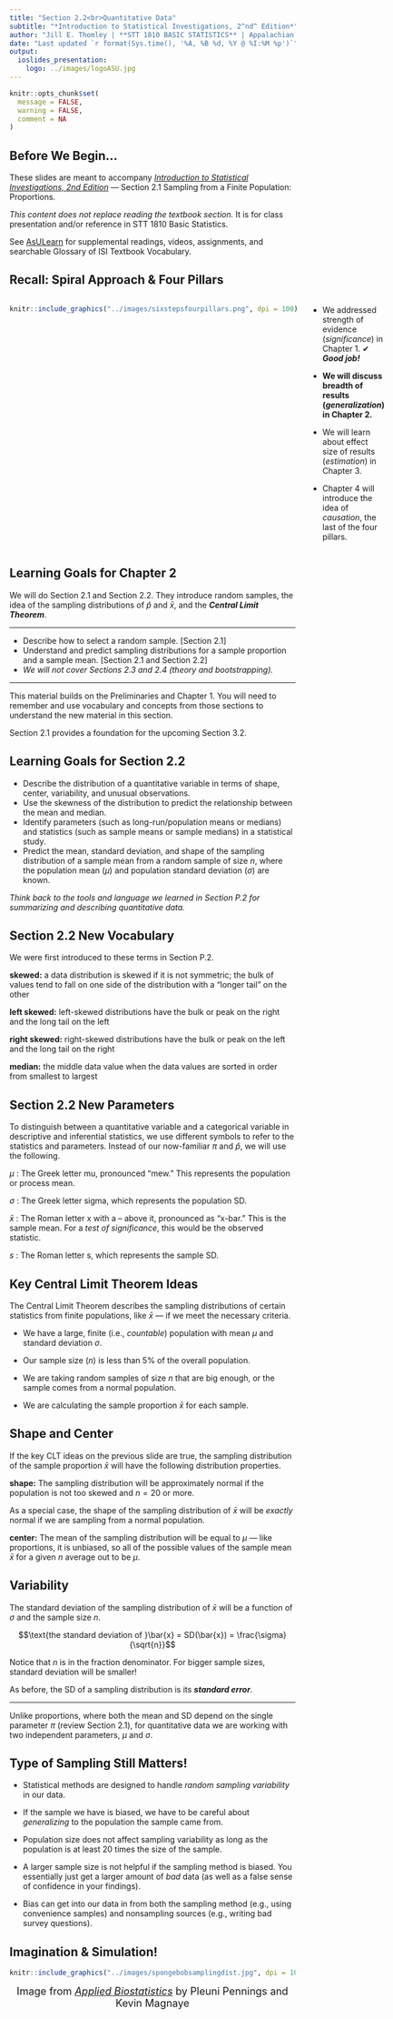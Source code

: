 ```yaml
---
title: "Section 2.2<br>Quantitative Data"
subtitle: "*Introduction to Statistical Investigations, 2^nd^ Edition*"
author: "Jill E. Thomley | **STT 1810 BASIC STATISTICS** | Appalachian State University"
date: "Last updated `r format(Sys.time(), '%A, %B %d, %Y @ %I:%M %p')`"
output: 
  ioslides_presentation:
    logo: ../images/logoASU.jpg
---
```


```r
knitr::opts_chunk$set(
  message = FALSE,
  warning = FALSE,
  comment = NA
)
```

## Before We Begin…

These slides are meant to accompany  [*Introduction to Statistical Investigations, 2nd Edition*](http://www.isi-stats.com/isi/index2nd.html) --- Section 2.1 Sampling from a Finite Population: Proportions. 

*This content does not replace reading the textbook section.* It is for class presentation and/or reference in STT 1810 Basic Statistics.

See [AsULearn](https://asulearn.appstate.edu/) for supplemental readings, videos, assignments, and searchable Glossary of ISI Textbook Vocabulary.


## Recall: Spiral Approach & Four Pillars

:::::: {style="display: flex;"}

::: {}

```r
knitr::include_graphics("../images/sixstepsfourpillars.png", dpi = 100)
```

:::

::: {}

&nbsp;&nbsp;&nbsp;&nbsp;&nbsp;

:::

::: {}

* We addressed strength of evidence (*significance*) in Chapter 1. ✔ ***Good job!***

* **We will discuss breadth of results (*generalization*) in Chapter 2.**

* We will learn about effect size of results (*estimation*) in Chapter 3.

* Chapter 4 will introduce the idea of *causation*, the last of the four pillars. 

:::

::::


## Learning Goals for Chapter 2

We will do Section 2.1 and Section 2.2. They introduce random samples, the idea of the sampling distributions of $\hat{p}$ and $\bar{x}$, and the ***Central Limit Theorem***.

<hr>

* Describe how to select a random sample. [Section 2.1]
* Understand and predict sampling distributions for a sample proportion and a sample mean. [Section 2.1 and Section 2.2]
* *We will not cover Sections 2.3 and 2.4 (theory and bootstrapping).*

<hr>

This material builds on the Preliminaries and Chapter 1. You will need to remember and use vocabulary and concepts from those sections to understand the new material in this section. 

Section 2.1 provides a foundation for the upcoming Section 3.2.


## Learning Goals for Section 2.2

* Describe the distribution of a quantitative variable in terms of shape, center, variability, and unusual observations.
* Use the skewness of the distribution to predict the relationship between the mean and median.
* Identify parameters (such as long-run/population means or medians) and statistics (such as sample means or sample medians) in a statistical study.
* Predict the mean, standard deviation, and shape of the sampling distribution of a sample mean from a random sample of size *n*, where the population mean ($\mu$) and population standard deviation ($\sigma$) are known.

*Think back to the tools and language we learned in Section P.2 for summarizing and describing quantitative data.*


## Section 2.2 New Vocabulary

We were first introduced to these terms in Section P.2.

**skewed:** a data distribution is skewed if it is not symmetric; the bulk of values tend to fall on one side of the distribution with a “longer tail” on the other 

**left skewed:** left-skewed distributions have the bulk or peak on the right and the long tail on the left 

**right skewed:** right-skewed distributions have the bulk or peak on the left and the long tail on the right 

**median:** the middle data value when the data values are sorted in order from smallest to largest


## Section 2.2 New Parameters

To distinguish between a quantitative variable and a categorical variable in descriptive and inferential statistics, we use different symbols to refer to the statistics and parameters. Instead of our now-familiar $\pi$ and $\hat{p}$, we will use the following.

$\mu$ : The Greek letter mu, pronounced “mew.” This represents the population or process mean.

$\sigma$ : The Greek letter sigma, which represents the population SD.

$\bar{x}$ : The Roman letter x with a -- above it, pronounced as "x-bar." This is the sample mean. For a *test of significance*, this would be the observed statistic.

$s$ : The Roman letter s, which represents the sample SD.


## Key Central Limit Theorem Ideas

The Central Limit Theorem describes the sampling distributions of certain statistics from finite populations, like $\bar{x}$ --- if we meet the necessary criteria. 

* We have a large, finite (i.e., *countable*) population with mean $\mu$ and standard deviation $\sigma$.

* Our sample size ($n$) is less than $5\%$ of the overall population.

* We are taking random samples of size $n$ that are big enough, or the sample comes from a normal population.  

* We are calculating the sample proportion $\bar{x}$ for each sample.


## Shape and Center

If the key CLT ideas on the previous slide are true, the sampling distribution of the sample proportion $\bar{x}$ will have the following distribution properties.

**shape:** The sampling distribution will be approximately normal if the population is not too skewed and $n = 20$ or more. 

As a special case, the shape of the sampling distribution of $\bar{x}$ will be *exactly* normal if we are sampling from a normal population.

**center:** The mean of the sampling distribution will be equal to $\mu$ --- like proportions, it is unbiased, so all of the possible values of the sample mean $\bar{x}$ for a given $n$ average out to be $\mu$.


##  Variability

The standard deviation of the sampling distribution of $\bar{x}$ will be a function of $\sigma$ and the sample size $n$.

$$\text{the standard deviation of }\bar{x} = SD(\bar{x}) = \frac{\sigma}{\sqrt{n}}$$

Notice that $n$ is in the fraction denominator. For bigger sample sizes, standard deviation will be smaller! 

As before, the SD of a sampling distribution is its ***standard error***.

<hr>

Unlike proportions, where both the mean and SD depend on the single parameter $\pi$ (review Section 2.1), for quantitative data we are working with two independent parameters, $\mu$ and $\sigma$.


## Type of Sampling Still Matters!

* Statistical methods are designed to handle *random sampling variability* in our data.

* If the sample we have is biased, we have to be careful about *generalizing* to the population the sample came from.

* Population size does not affect sampling variability as long as the population is at least $20$ times the size of the sample.

* A larger sample size is not helpful if the sampling method is biased. You essentially just get a larger amount of *bad* data (as well as a false sense of confidence in your findings).

* Bias can get into our data in from both the sampling method (e.g., using convenience samples) and nonsampling sources (e.g., writing bad survey questions).


## Imagination & Simulation!

```r
knitr::include_graphics("../images/spongebobsamplingdist.jpg", dpi = 100)
```

<div style = "text-align: center; font-size: 18px;">Image from [*Applied Biostatistics*](https://bookdown.org/kmbm92/Applied-Biostats/) by Pleuni Pennings and Kevin Magnaye <div>

